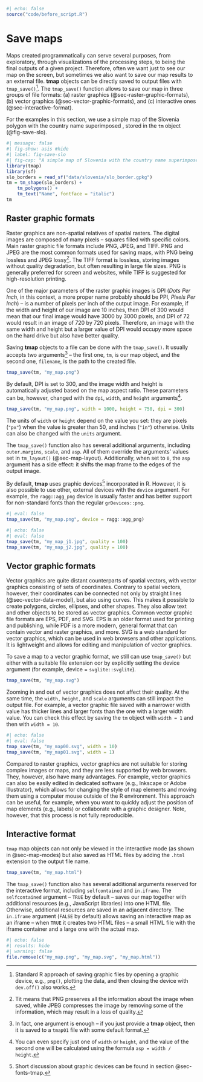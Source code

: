 ```r
#| echo: false
source("code/before_script.R")
```

# Save maps {#sec-save}

\index{saving maps}
\index{tmap\_save}
Maps created programmatically can serve several purposes, from exploratory, through visualizations of the processing steps, to being the final outputs of a given project.
Therefore, often we want just to see our map on the screen, but sometimes we also want to save our map results to an external file.
**tmap** objects can be directly saved to output files with `tmap_save()`^[Standard R approach of saving graphic files by opening a graphic device, e.g., `png()`, plotting the data, and then closing the device with `dev.off()` also works.].
The `tmap_save()` function allows to save our map in three groups of file formats: (a) raster graphics (@sec-raster-graphic-formats), (b) vector graphics (@sec-vector-graphic-formats), and (c) interactive ones (@sec-interactive-format).
<!-- Additionally, @sec-animations shows how to save map animations with the use of the `tmap_animation()` function. -- update and add -->

For the examples in this section, we use a simple map of the Slovenia polygon with the country name superimposed <!--(not shown)-->, stored in the `tm` object (@fig-save-slo).

```r
#| message: false
#| fig-show: asis #hide
#| label: fig-save-slo
#| fig-cap: "A simple map of Slovenia with the country name superimposed."
library(tmap)
library(sf)
slo_borders = read_sf("data/slovenia/slo_border.gpkg")
tm = tm_shape(slo_borders) +
    tm_polygons() +
    tm_text("Name", fontface = "italic")
tm
```

## Raster graphic formats {#sec-raster-graphic-formats}

\index{raster graphics}
Raster graphics are non-spatial relatives of spatial rasters.
The digital images are composed of many pixels -- squares filled with specific colors.
Main raster graphic file formats include PNG, JPEG, and TIFF.
PNG and JPEG are the most common formats used for saving maps, with PNG being lossless and JPEG lossy^[Tit means that PNG preserves all the information about the image when saved, while JPEG compresses the image by removing some of the information, which may result in a loss of quality.].
The TIFF format is lossless, storing images without quality degradation, but often resulting in large file sizes.
PNG is generally preferred for screen and websites, while TIFF is suggested for high-resolution printing.

One of the major parameters of the raster graphic images is DPI (*Dots Per Inch*, in this context, a more proper name probably should be PPI, *Pixels Per Inch*) -- is a number of pixels per inch of the output image.
For example, if the width and height of our image are 10 inches, then DPI of 300 would mean that our final image would have 3000 by 3000 pixels, and DPI of 72 would result in an image of 720 by 720 pixels.
Therefore, an image with the same width and height but a larger value of DPI would occupy more space on the hard drive but also have better quality.

Saving **tmap** objects to a file can be done with the `tmap_save()`.
It usually accepts two arguments^[In fact, one argument is enough -- if you just provide a **tmap** object, then it is saved to a `tmap01` file with some default format.] -- the first one, `tm`, is our map object, and the second one, `filename`, is the path to the created file.

```r
tmap_save(tm, "my_map.png")
```

\index{DPI}
By default, DPI is set to 300, and the image width and height is automatically adjusted based on the map aspect ratio.
These parameters can be, however, changed with the `dpi`, `width`, and `height` arguments^[You can even specify just one of `width` or `height`, and the value of the second one will be calculated using the formula `asp = width / height`.].

```r
tmap_save(tm, "my_map.png", width = 1000, height = 750, dpi = 300)
```

The units of `width` or `height` depend on the value you set: they are pixels (`"px"`) when the value is greater than 50, and inches (`"in"`) otherwise.
Units can also be changed with the `units` argument.

The `tmap_save()` function also has several additional arguments, including `outer.margins`, `scale`, and `asp`.
All of them override the arguments' values set in `tm_layout()` (@sec-map-layout).
Additionally, when set to `0`, the `asp` argument has a side effect: it shifts the map frame to the edges of the output image.

\index{graphic device}
By default, **tmap** uses graphic devices^[Short discussion about graphic devices can be found in section @sec-fonts-tmap.] incorporated in R.
However, it is also possible to use other, external devices with the `device` argument.
For example, the `ragg::agg_png` device is usually faster and has better support for non-standard fonts than the regular `grDevices::png`.

```r
#| eval: false
tmap_save(tm, "my_map.png", device = ragg::agg_png)
```

```r
#| echo: false
#| eval: false
tmap_save(tm, "my_map_j1.jpg", quality = 100)
tmap_save(tm, "my_map_j2.jpg", quality = 100)
```

<!-- maybe a paragraph about figure sizing (interplay between width, height, dpi, and scale) and how it affects the output file size and quality? -- with a comparison of a few outputs and explanations? -->

## Vector graphic formats {#sec-vector-graphic-formats}

\index{vector graphics}
Vector graphics are quite distant counterparts of spatial vectors, with vector graphics consisting of sets of coordinates.
Contrary to spatial vectors, however, their coordinates can be connected not only by straight lines (@sec-vector-data-model), but also using curves.
This makes it possible to create polygons, circles, ellipses, and other shapes.
They also allow text and other objects to be stored as vector graphics.
Common vector graphic file formats are EPS, PDF, and SVG.
EPS is an older format used for printing and publishing, while PDF is a more modern, general format that can contain vector and raster graphics, and more.
SVG is a web standard for vector graphics, which can be used in web browsers and other applications.
It is lightweight and allows for editing and manipulation of vector graphics.

To save a map to a vector graphic format, we still can use `tmap_save()` but either with a suitable file extension oor by explicitly setting the device argument (for example, device = `svglite::svglite`).

```r
tmap_save(tm, "my_map.svg")
```

Zooming in and out of vector graphics does not affect their quality.
At the same time, the `width,` `height,` and `scale` arguments can still impact the output file.
For example, a vector graphic file saved with a narrower width value has thicker lines and larger fonts than the one with a larger width value.
You can check this effect by saving the `tm` object with `width = 1` and then with `width = 10`.

```r
#| echo: false
#| eval: false
tmap_save(tm, "my_map00.svg", width = 10)
tmap_save(tm, "my_map01.svg", width = 1)
```

Compared to raster graphics, vector graphics are not suitable for storing complex images or maps, and they are less supported by web browsers.
They, however, also have many advantages.
For example, vector graphics can also be easily edited in dedicated software (e.g., Inkscape or Adobe Illustrator), which allows for changing the style of map elements and moving them using a computer mouse outside of the R environment.
This approach can be useful, for example, when you want to quickly adjust the position of map elements (e.g., labels) or collaborate with a graphic designer.
Note, however, that this process is not fully reproducible.

## Interactive format {#sec-interactive-format}

\index{interactive maps}
`tmap` map objects can not only be viewed in the interactive mode (as shown in @sec-map-modes) but also saved as HTML files by adding the `.html` extension to the output file name.

```r
tmap_save(tm, "my_map.html")
```

The `tmap_save()` function also has several additional arguments reserved for the interactive format, including `selfcontained` and `in.iframe`.
The `selfcontained` argument -- `TRUE` by default -- saves our map together with additional resources (e.g., JavaScript libraries) into one HTML file. 
Otherwise, additional resources are saved in an adjacent directory.
The `in.iframe` argument (`FALSE` by default) allows saving an interactive map as an iframe -- when `TRUE` it creates two HTML files -- a small HTML file with the iframe container and a large one with the actual map.
<!-- when `in.iframe = TRUE` is useful? -->
<!-- arguments passed on to device functions or to saveWidget or saveWidgetframe -->

```r
#| echo: false
#| results: hide
#| warning: false
file.remove(c("my_map.png", "my_map.svg", "my_map.html"))
```

<!-- add description on scale? -->
